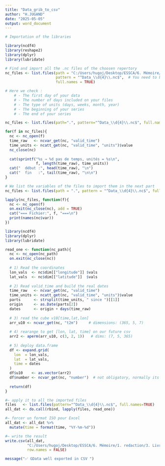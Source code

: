 ---
title: "Data_grib_to_csv"
author: "H.JUGAND"
date: "2025-05-05"
output: word_document
---

```{r}
# Importation of the libraries

library(ncdf4)
library(reshape2)
library(dplyr)
library(lubridate)

# Find and import all the .nc files of the choosen repertory
nc_files <- list.files(path = "C:/Users/hugoj/Desktop/ESSCA/6. Mémoire/1. redaction/3. Livrable 3/Database/Climate data/V2. Daily/Thermal comfort and residential appeal/2m temperature", 
                       pattern = "^Data_\\d{4}\\.nc$",  # You need to build your files as following "Data_2014.nc"
                       full.names = TRUE)
```

```{r}

# Here we check :
    # - The first day of your data
    # - The number of days included on your files
    # - The type of units (days, weeks, month, year)
    # - The beginning of your series
    # - The end of your series

nc_files <- list.files(path=".", pattern="^Data_\\d{4}\\.nc$", full.names=TRUE)

for(f in nc_files){
  nc <- nc_open(f)
  time_raw   <- ncvar_get(nc, "valid_time")
  time_units <- ncatt_get(nc, "valid_time", "units")$value
  nc_close(nc)
  
  cat(sprintf("%s → %d pas de temps, unités = %s\n", 
              f, length(time_raw), time_units))
  cat("  début :", head(time_raw), "\n")
  cat("  fin   :", tail(time_raw), "\n\n")
}
```

```{r}

# We list the variables of the files to import them in the next part
nc_files <- list.files(path = ".", pattern = "^Data_\\d{4}\\.nc$", full.names = TRUE)

lapply(nc_files, function(f){
  nc <- nc_open(f)
  on.exit(nc_close(nc), add = TRUE)
  cat("=== Fichier:", f, "===\n")
  print(names(nc$var))
})
```



```{r}
library(ncdf4)
library(dplyr)
library(lubridate)

read_one <- function(nc_path){
  nc <- nc_open(nc_path)
  on.exit(nc_close(nc))
  
  # 1) Read the coordinates
  lon_vals  <- nc$dim[["longitude"]] $vals
  lat_vals  <- nc$dim[["latitude"]]  $vals
  
  # 2) Read valid_time and build the real dates
  time_raw   <- ncvar_get(nc, "valid_time")
  time_units <- ncatt_get(nc, "valid_time", "units")$value
  parts      <- strsplit(time_units, " since ")[[1]]
  origin     <- as.Date(parts[2])
  dates      <- origin + days(time_raw)
  
  # 3) read the cube v10[time,lat,lon] 
  arr_u10 <- ncvar_get(nc, "t2m")     # dimensions: (365, 5, 7)
  
  # 4) rearange to get [lon, lat, time] on our future csv
  arr2 <- aperm(arr_u10, c(3, 2, 1))   # dims: (7, 5, 365)
  
  # 5) deploy data.frame
  df <- expand.grid(
    lon  = lon_vals,
    lat  = lat_vals,
    time = dates
  )
  df$u10    <- as.vector(arr2)
  df$number <- ncvar_get(nc, "number")  # not obligatory, normally its zero on all the data.frame
  
  return(df)
}

#— apply it to all the imported files
files   <- list.files(pattern="^Data_\\d{4}\\.nc$", full.names=TRUE)
all_dat <- do.call(rbind, lapply(files, read_one))

#— forcer un format ISO pour Excel 
all_dat <- all_dat %>%
  mutate(time = format(time, "%Y-%m-%d"))

#— write the result
write.csv(all_dat,
          "C:/Users/hugoj/Desktop/ESSCA/6. Mémoire/1. redaction/3. Livrable 3/Database/Climate data/V2. Daily/Thermal comfort and residential appeal/2m temperature/combined_t2m_number.csv",
          row.names = FALSE)

message("✅ GData well exported in CSV ")

```

